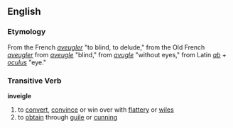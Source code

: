 == English ==
=== Etymology ===
From the French ''[[aveugler]]'' "to blind, to delude," from the Old French ''[[aveugler]]'' from ''[[aveugle]]'' "blind," from ''[[avugle]]'' "without eyes," from Latin ''[[ab]]'' + ''[[oculus]]'' "eye."

=== Transitive Verb ===
'''inveigle'''
# to [[convert]], [[convince]] or win over with [[flattery]] or [[wiles]]
# to [[obtain]] through [[guile]] or [[cunning]]